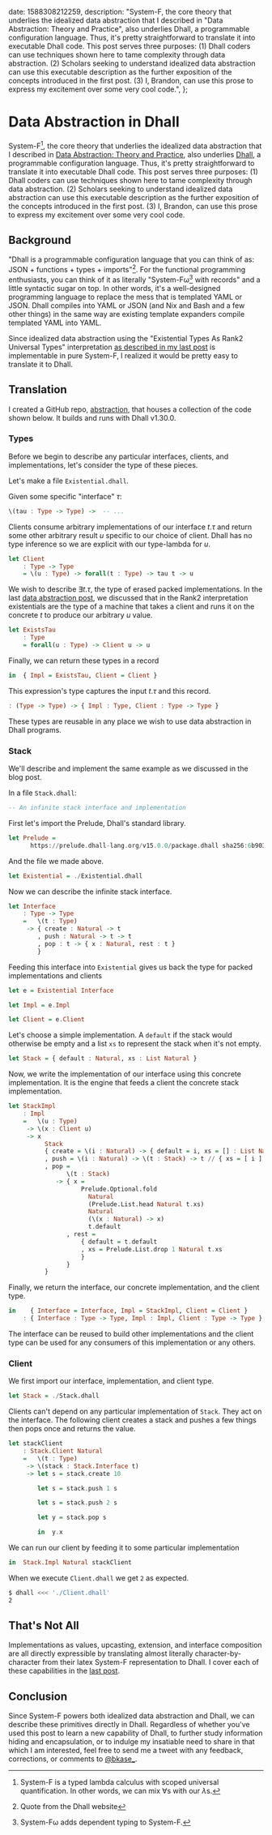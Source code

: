 
  date: 1588308212259,
  description: "System-F, the core theory that underlies the idealized data abstraction that I described in \"Data Abstraction: Theory and Practice\", also underlies Dhall, a programmable configuration language. Thus, it's pretty straightforward to translate it into executable Dhall code. This post serves three purposes: (1) Dhall coders can use techniques shown here to tame complexity through data abstraction. (2) Scholars seeking to understand idealized data abstraction can use this executable description as the further exposition of the concepts introduced in the first post. (3) I, Brandon, can use this prose to express my excitement over some very cool code.",
};

# Data Abstraction in Dhall

System-F[^1], the core theory that underlies the idealized data abstraction that I described in [Data Abstraction: Theory and Practice](/posts/data-abstraction), also underlies [Dhall](https://dhall-lang.org/), a programmable configuration language. Thus, it's pretty straightforward to translate it into executable Dhall code. This post serves three purposes: (1) Dhall coders can use techniques shown here to tame complexity through data abstraction. (2) Scholars seeking to understand idealized data abstraction can use this executable description as the further exposition of the concepts introduced in the first post. (3) I, Brandon, can use this prose to express my excitement over some very cool code.

## Background

"Dhall is a programmable configuration language that you can think of as: JSON + functions + types + imports"[^2]. For the functional programming enthusiasts, you can think of it as literally "System-Fω[^3] with records" and a little syntactic sugar on top. In other words, it's a well-designed programming language to replace the mess that is templated YAML or JSON. Dhall compiles into YAML or JSON (and Nix and Bash and a few other things) in the same way are existing template expanders compile templated YAML into YAML.

Since idealized data abstraction using the "Existential Types As Rank2 Universal Types" interpretation [as described in my last post](/posts/data-abstraction) is implementable in pure System-F, I realized it would be pretty easy to translate it to Dhall.

## Translation

I created a GitHub repo, [abstraction](https://github.com/bkase/abstraction), that houses a collection of the code shown below. It builds and runs with Dhall v1.30.0.

### Types

Before we begin to describe any particular interfaces, clients, and implementations, let's consider the type of these pieces.

Let's make a file `Existential.dhall`.

Given some specific "interface" $\tau$:

```haskell
\(tau : Type -> Type) ->  -- ...
```

Clients consume arbitrary implementations of our interface $t. \tau$ and return some other arbitrary result $u$ specific to our choice of client. Dhall has no type inference so we are explicit with our type-lambda for $u$.

```haskell
let Client
    : Type -> Type
    = \(u : Type) -> forall(t : Type) -> tau t -> u
```

We wish to describe $\exists t. \tau$, the type of erased packed implementations. In the last [data abstraction post](/posts/data-abstraction), we discussed that in the Rank2 interpretation existentials are the type of a machine that takes a client and runs it on the concrete $t$ to produce our arbitrary $u$ value.

```haskell
let ExistsTau
    : Type
    = forall(u : Type) -> Client u -> u
```

Finally, we can return these types in a record

```haskell
in  { Impl = ExistsTau, Client = Client }
```

This expression's type captures the input $t.\tau$ and this record.

```haskell
: (Type -> Type) -> { Impl : Type, Client : Type -> Type }
```

These types are reusable in any place we wish to use data abstraction in Dhall programs.

### Stack

We'll describe and implement the same example as we discussed in the blog&nbsp;post.

In a file `Stack.dhall`:

```haskell
-- An infinite stack interface and implementation
```

First let's import the Prelude, Dhall's standard library.

```haskell
let Prelude =
      https://prelude.dhall-lang.org/v15.0.0/package.dhall sha256:6b90326dc39ab738d7ed87b970ba675c496bed0194071b332840a87261649dcd
```

And the file we made above.

```haskell
let Existential = ./Existential.dhall
```

Now we can describe the infinite stack interface.

```haskell
let Interface
    : Type -> Type
    =   \(t : Type)
     -> { create : Natural -> t
        , push : Natural -> t -> t
        , pop : t -> { x : Natural, rest : t }
        }
```

Feeding this interface into `Existential` gives us back the type for packed implementations and clients

```haskell
let e = Existential Interface

let Impl = e.Impl

let Client = e.Client
```

Let's choose a simple implementation. A `default` if the stack would otherwise be empty and a list `xs` to represent the stack when it's not empty.

```haskell
let Stack = { default : Natural, xs : List Natural }
```

Now, we write the implementation of our interface using this concrete implementation. It is the engine that feeds a client the concrete stack implementation.

```haskell
let StackImpl
    : Impl
    =   \(u : Type)
     -> \(x : Client u)
     -> x
          Stack
          { create = \(i : Natural) -> { default = i, xs = [] : List Natural }
          , push = \(i : Natural) -> \(t : Stack) -> t // { xs = [ i ] # t.xs }
          , pop =
                \(t : Stack)
             -> { x =
                    Prelude.Optional.fold
                      Natural
                      (Prelude.List.head Natural t.xs)
                      Natural
                      (\(x : Natural) -> x)
                      t.default
                , rest =
                    { default = t.default
                    , xs = Prelude.List.drop 1 Natural t.xs
                    }
                }
          }
```

Finally, we return the interface, our concrete implementation, and the client
type.

```haskell
in    { Interface = Interface, Impl = StackImpl, Client = Client }
    : { Interface : Type -> Type, Impl : Impl, Client : Type -> Type }
```

The interface can be reused to build other implementations and the client type can be used for any consumers of this implementation or any others.

### Client

We first import our interface, implementation, and client type.

```haskell
let Stack = ./Stack.dhall
```

Clients can't depend on any particular implementation of `Stack`. They act on the interface. The following client creates a stack and pushes a few things then pops once and returns the value.

```haskell
let stackClient
    : Stack.Client Natural
    =   \(t : Type)
     -> \(stack : Stack.Interface t)
     -> let s = stack.create 10

        let s = stack.push 1 s

        let s = stack.push 2 s

        let y = stack.pop s

        in  y.x
```

We can run our client by feeding it to some particular implementation

```haskell
in  Stack.Impl Natural stackClient
```

When we execute `Client.dhall` we get `2` as expected.

```bash
$ dhall <<< './Client.dhall'
2
```

## That's Not All

Implementations as values, upcasting, extension, and interface composition are all directly expressible by translating almost literally character-by-character from their latex System-F representation to Dhall. I cover each of these capabilities in the [last post](/posts/data-abstraction).

## Conclusion

Since System-F powers both idealized data abstraction and Dhall, we can describe these primitives directly in Dhall. Regardless of whether you've used this post to learn a new capability of Dhall, to further study information hiding and encapsulation, or to indulge my insatiable need to share in that which I am interested, feel free to send me a tweet with any feedback, corrections, or comments to [@bkase_](https://twitter.com/bkase_).

[^1]: System-F is a typed lambda calculus with scoped universal quantification. In other words, we can mix $\forall$s with our $\lambda$s.
[^2]: Quote from the Dhall website
[^3]: System-Fω adds dependent typing to System-F.
